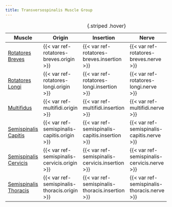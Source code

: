 ```yaml
---
title: Transversospinalis Muscle Group
---
```



| Muscle  | Origin | Insertion | Nerve | Action |
|------|--------|-------|----------|--------|
| [Rotatores Breves]({{< var ref-rotatores-breves.path >}}) | {{< var ref-rotatores-breves.origin >}} | {{< var ref-rotatores-breves.insertion >}} | {{< var ref-rotatores-breves.nerve >}} | {{< var ref-rotatores-breves.action >}} |
| [Rotatores Longi]({{< var ref-rotatores-longi.path >}}) | {{< var ref-rotatores-longi.origin >}} | {{< var ref-rotatores-longi.insertion >}} | {{< var ref-rotatores-longi.nerve >}} | {{< var ref-rotatores-longi.action >}} |
| [Multifidus]({{< var ref-multifidi.path >}}) | {{< var ref-multifidi.origin >}} | {{< var ref-multifidi.insertion >}} | {{< var ref-multifidi.nerve >}} | {{< var ref-multifidi.action >}} |
| [Semispinalis Capitis]({{< var ref-semispinalis-capitis.path >}}) | {{< var ref-semispinalis-capitis.origin >}} | {{< var ref-semispinalis-capitis.insertion >}} | {{< var ref-semispinalis-capitis.nerve >}} | {{< var ref-semispinalis-capitis.action >}} |
| [Semispinalis Cervicis]({{< var ref-semispinalis-cervicis.path >}}) | {{< var ref-semispinalis-cervicis.origin >}} | {{< var ref-semispinalis-cervicis.insertion >}} | {{< var ref-semispinalis-cervicis.nerve >}} | {{< var ref-semispinalis-cervicis.action >}} |
| [Semispinalis Thoracis]({{< var ref-semispinalis-thoracis.path >}}) | {{< var ref-semispinalis-thoracis.origin >}} | {{< var ref-semispinalis-thoracis.insertion >}} | {{< var ref-semispinalis-thoracis.nerve >}} | {{< var ref-semispinalis-thoracis.action >}} |
: {.striped .hover}